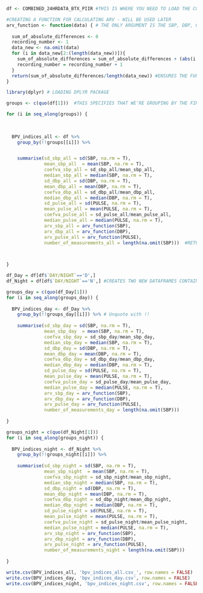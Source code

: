 ```r
df <- COMBINED_24HRDATA_BTX_PIIR #THIS IS WHERE YOU NEED TO LOAD THE COMBINED DATA FILE FROM EXCEL, REPLACE ELIPSES WITH LOADED FILE NAME  
```
```r
#CREATING A FUNCTION FOR CALCULATING ARV - WILL BE USED LATER 
arv_function <- function(data) { # THE ONLY ARGUMENT IS THE SBP, DBP, OR PULSE COLUMN
  
  sum_of_absolute_differences <- 0 
  recording_number <- 1
  data_new <- na.omit(data)
  for (i in data_new[2:(length(data_new))]){
    sum_of_absolute_differences = sum_of_absolute_differences + (abs(i - data_new[recording_number]))
    recording_number = recording_number + 1
  }
  return(sum_of_absolute_differences/length(data_new)) #ENSURES THE FUNCTION RETURNS THE OUTPUT - ARV
}
```


```r
library(dplyr) # LOADING DPLYR PACKAGE 

groups <- c(quo(df[1]))  #THIS SPECIFIES THAT WE'RE GROUPING BY THE FIRST COLUMN OF THE DATA FRAME - THE PATIENT ID

for (i in seq_along(groups)) { 
  
  
  
  BPV_indices_all <- df %>% 
    group_by(!!groups[[i]]) %>% 


    summarise(sd_sbp_all = sd(SBP, na.rm = T),
              mean_sbp_all  = mean(SBP, na.rm = T),
              coefva_sbp_all = sd_sbp_all/mean_sbp_all,
              median_sbp_all = median(SBP, na.rm = T),
              sd_dbp_all = sd(DBP, na.rm = T), 
              mean_dbp_all = mean(DBP, na.rm = T), 
              coefva_dbp_all = sd_dbp_all/mean_dbp_all,
              median_dbp_all = median(DBP, na.rm = T),
              sd_pulse_all = sd(PULSE, na.rm = T), 
              mean_pulse_all = mean(PULSE, na.rm = T),
              coefva_pulse_all = sd_pulse_all/mean_pulse_all,
              median_pulse_all = median(PULSE, na.rm = T),
              arv_sbp_all = arv_function(SBP),
              arv_dbp_all = arv_function(DBP), 
              arv_pulse_all = arv_function(PULSE),
              number_of_measurements_all = length(na.omit(SBP)))  #RETURNS THE MEAN, MEDIAN, SD, CV, ARV AND NUMBER OF MEASUREMENTS IN A DATAFRAME 


    
}
```


```r
df_Day = df[df$`DAY/NIGHT`=='D',]
df_Night = df[df$`DAY/NIGHT`=='N',] #CREATES TWO NEW DATAFRAMES CONTAINING ONLY DAY AND NIGHT MEASUREMENTS RESPECTIVELY. WE THEN TAKE THESE TWO DATAFRAMES, AND RUN THE SAME PROCESS AS THE CHUNK BEFORE, GENERATING TWO NEW BPV INDICES DATAFRAMES FOR DAY AND NIGHT MEASUREMENTS 
```

```r
groups_day = c(quo(df_Day[1]))
for (i in seq_along(groups_day)) {
  
  BPV_indices_day <- df_Day %>% 
    group_by(!!groups_day[[i]]) %>% # Unquote with !!
    
    summarise(sd_sbp_day = sd(SBP, na.rm = T),
              mean_sbp_day  = mean(SBP, na.rm = T),
              coefva_sbp_day = sd_sbp_day/mean_sbp_day,
              median_sbp_day = median(SBP, na.rm = T),
              sd_dbp_day = sd(DBP, na.rm = T), 
              mean_dbp_day = mean(DBP, na.rm = T), 
              coefva_dbp_day = sd_dbp_day/mean_dbp_day,
              median_dbp_day = median(DBP, na.rm = T),
              sd_pulse_day = sd(PULSE, na.rm = T), 
              mean_pulse_day = mean(PULSE, na.rm = T),
              coefva_pulse_day = sd_pulse_day/mean_pulse_day,
              median_pulse_day = median(PULSE, na.rm = T),
              arv_sbp_day = arv_function(SBP),
              arv_dbp_day = arv_function(DBP),
              arv_pulse_day = arv_function(PULSE),
              number_of_measurements_day = length(na.omit(SBP)))
    
}
```
```r
groups_night = c(quo(df_Night[1]))
for (i in seq_along(groups_night)) {
  
  BPV_indices_night <- df_Night %>% 
    group_by(!!groups_night[[i]]) %>%
    
    summarise(sd_sbp_night = sd(SBP, na.rm = T),
              mean_sbp_night  = mean(SBP, na.rm = T),
              coefva_sbp_night = sd_sbp_night/mean_sbp_night, 
              median_sbp_night = median(SBP, na.rm = T),
              sd_dbp_night = sd(DBP, na.rm = T), 
              mean_dbp_night = mean(DBP, na.rm = T), 
              coefva_dbp_night = sd_dbp_night/mean_dbp_night,
              median_dbp_night = median(DBP, na.rm = T),
              sd_pulse_night = sd(PULSE, na.rm = T), 
              mean_pulse_night = mean(PULSE, na.rm = T),
              coefva_pulse_night = sd_pulse_night/mean_pulse_night,
              median_pulse_night = median(PULSE, na.rm = T),
              arv_sbp_night = arv_function(SBP),
              arv_dbp_night = arv_function(DBP),
              arv_pulse_night = arv_function(PULSE),
              number_of_measurements_night = length(na.omit(SBP)))
    
}

```




```r
write.csv(BPV_indices_all, 'bpv_indices_all.csv_', row.names = FALSE)
write.csv(BPV_indices_day, 'bpv_indices_day.csv', row.names = FALSE)
write.csv(BPV_indices_night, 'bpv_indices_night.csv', row.names = FALSE) #CREATES 3 FILES WHICH CAN BE OPENED IN EXCEL, WHERE THE INFORMATION CAN EASILY BE COPIED AND PASTED INTO THE BPV_INDICES_RESULTS DATASHEET. I'D SUGGEST EDITING THE FILE NAMES WITH AN ADDED NOTE OF WHAT PATIENTS - E.G., CS OR BTX OR MRI
```

